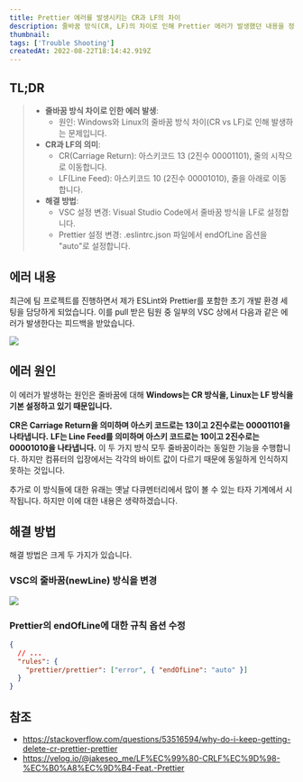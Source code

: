 ```yaml
---
title: Prettier 에러를 발생시키는 CR과 LF의 차이
description: 줄바꿈 방식(CR, LF)의 차이로 인해 Prettier 에러가 발생했던 내용을 정리합니다.
thumbnail:
tags: ['Trouble Shooting']
createdAt: 2022-08-22T18:14:42.919Z
---
```


## TL;DR

<Blockquote type="info">

- **줄바꿈 방식 차이로 인한 에러 발생**:
  - 원인: Windows와 Linux의 줄바꿈 방식 차이(CR vs LF)로 인해 발생하는 문제입니다.
- **CR과 LF의 의미**:
  - CR(Carriage Return): 아스키코드 13 (2진수 00001101), 줄의 시작으로 이동합니다.
  - LF(Line Feed): 아스키코드 10 (2진수 00001010), 줄을 아래로 이동합니다.
- **해결 방법**:
  - VSC 설정 변경: Visual Studio Code에서 줄바꿈 방식을 LF로 설정합니다.
  - Prettier 설정 변경: .eslintrc.json 파일에서 endOfLine 옵션을 "auto"로 설정합니다.

</Blockquote>

## 에러 내용

최근에 팀 프로젝트를 진행하면서 제가 ESLint와 Prettier를 포함한 초기 개발 환경 세팅을 담당하게 되었습니다. 이를 pull 받은 팀원 중 일부의 VSC 상에서 다음과 같은 에러가 발생한다는 피드백을 받았습니다.

![](/assets/contents/error-cr-lf/1.png)

## 에러 원인

이 에러가 발생하는 원인은 줄바꿈에 대해 **Windows는 CR 방식을, Linux는 LF 방식을 기본 설정하고 있기 때문입니다.**

**CR은 Carriage Return을 의미하며 아스키 코드로는 13이고 2진수로는 00001101을 나타냅니다.** **LF는 Line Feed를 의미하며 아스키 코드로는 10이고 2진수로는 00001010을 나타냅니다.** 이 두 가지 방식 모두 줄바꿈이라는 동일한 기능을 수행합니다. 하지만 컴퓨터의 입장에서는 각각의 바이트 값이 다르기 때문에 동일하게 인식하지 못하는 것입니다.

추가로 이 방식들에 대한 유래는 옛날 다큐멘터리에서 많이 볼 수 있는 타자 기계에서 시작됩니다. 하지만 이에 대한 내용은 생략하겠습니다.

## 해결 방법

해결 방법은 크게 두 가지가 있습니다.

### VSC의 줄바꿈(newLine) 방식을 변경

![](/assets/contents/error-cr-lf/2.png)

### Prettier의 endOfLine에 대한 규칙 옵션 수정

```json title=".eslintrc.json"
{
  // ...
  "rules": {
    "prettier/prettier": ["error", { "endOfLine": "auto" }]
  }
}
```

## 참조

- https://stackoverflow.com/questions/53516594/why-do-i-keep-getting-delete-cr-prettier-prettier
- https://velog.io/@jakeseo_me/LF%EC%99%80-CRLF%EC%9D%98-%EC%B0%A8%EC%9D%B4-Feat.-Prettier
